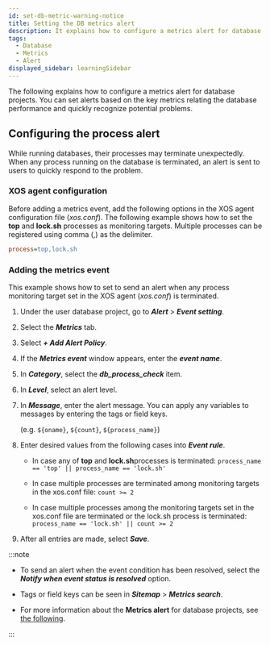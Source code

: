 ```yaml
---
id: set-db-metric-warning-notice
title: Setting the DB metrics alert
description: It explains how to configure a metrics alert for database products.
tags:
  - Database
  - Metrics
  - Alert
displayed_sidebar: learningSidebar
---
```


The following explains how to configure a metrics alert for database projects. You can set alerts based on the key metrics relating the database performance and quickly recognize potential problems.

## Configuring the process alert

While running databases, their processes may terminate unexpectedly. When any process running on the database is terminated, an alert is sent to users to quickly respond to the problem. 

### XOS agent configuration

Before adding a metrics event, add the following options in the XOS agent configuration file (_xos.conf_). The following example shows how to set the **top** and **lock.sh** processes as monitoring targets. Multiple processes can be registered using comma (,) as the delimiter.

```ini title='xos.conf'
process=top,lock.sh
```

### Adding the metrics event

This example shows how to set to send an alert when any process monitoring target set in the XOS agent (_xos.conf_) is terminated.

1.  Under the user database project, go to **_Alert_** > **_Event setting_**.

2.  Select the **_Metrics_** tab.

3.  Select **_+ Add Alert Policy_**.

4.  If the **_Metrics event_** window appears, enter the **_event name_**.

5.  In **_Category_**, select the **_db_process_check_** item.

    <ImgLang img='best-p/db-add-metrics-event-category-process.png' />

6.  In **_Level_**, select an alert level.

7.  In **_Message_**, enter the alert message. You can apply any variables to messages by entering the tags or field keys. 

    (e.g. `${oname}`, `${count}`, `${process_name}`)

8.  Enter desired values from the following cases into **_Event rule_**.

    -   In case any of **top** and **lock.sh**processes is terminated: `process_name == 'top' || process_name == 'lock.sh'`

        <ImgLang img='best-p/db-add-metrics-event-category-process-sample-00.png' />

    -   In case multiple processes are terminated among monitoring targets in the xos.conf file: `count >= 2`

        <ImgLang img='best-p/db-add-metrics-event-category-process-sample-01.png' />

    -   In case multiple processes among the monitoring targets set in the xos.conf file are terminated or the lock.sh process is terminated: `process_name == 'lock.sh' || count >= 2`

        <ImgLang img='best-p/db-add-metrics-event-category-process-sample-02.png' />

9.  After all entries are made, select **_Save_**.

:::note

-   To send an alert when the event condition has been resolved, select the **_Notify when event status is resolved_** option.

-   Tags or field keys can be seen in **_Sitemap_** > **_Metrics search_**.

-   For more information about the **Metrics alert** for database projects, see [the following](../postgresql/metric-warning-notice).

:::
